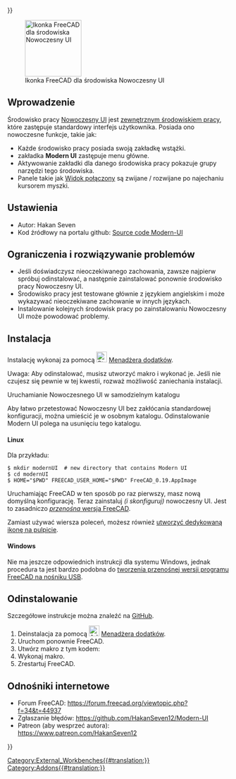 <languages/>
{{UnfinishedDocu{{#translation:}}}}

[[Image:ModernUI_workbench_icon.svg|thumb|128px|Ikonka FreeCAD dla środowiska Nowoczesny UI]]

{{TOCright}}

<span id="Introduction"></span>
==Wprowadzenie==

Środowisko pracy [[ModernUI_Workbench/pl|Nowoczesny UI]] jest [[External_workbenches/pl|zewnętrznym środowiskiem pracy]], które zastępuje standardowy interfejs użytkownika. Posiada ono nowoczesne funkcje, takie jak:
* Każde środowisko pracy posiada swoją zakładkę wstążki.
* zakładka '''Modern UI'''  zastępuje menu główne.
* Aktywowanie zakładki dla danego środowiska pracy pokazuje grupy narzędzi tego środowiska.
* Panele takie jak [[Combo_view/pl|Widok połączony]] są zwijane / rozwijane po najechaniu kursorem myszki.

<span id="References"></span>
==Ustawienia==

* Autor: Hakan Seven
* Kod źródłowy na portalu github: [https://github.com/HakanSeven12/Modern-UI Source code Modern-UI]

<span id="Limitations_and_Troubleshooting"></span>
==Ograniczenia i rozwiązywanie problemów==

* Jeśli doświadczysz nieoczekiwanego zachowania, zawsze najpierw spróbuj odinstalować, a następnie zainstalować ponownie środowisko pracy Nowoczesny UI.
* Środowisko pracy jest testowane głównie z językiem angielskim i może wykazywać nieoczekiwane zachowanie w innych językach.
* Instalowanie kolejnych środowisk pracy po zainstalowaniu Nowoczesny UI może powodować problemy.

<span id="Install"></span>
==Instalacja==

Instalację wykonaj za pomocą [[Image:Std_AddonMgr.svg|24px|link=Std_AddonMgr]] [[Std_AddonMgr/pl|Menadżera dodatków]].

Uwaga: Aby odinstalować, musisz utworzyć makro i wykonać je. Jeśli nie czujesz się pewnie w tej kwestii, rozważ możliwość zaniechania instalacji.

<span id="Running_Modern_UI_in_a_self-contained_directory"></span>
Uruchamianie Nowoczesnego UI w samodzielnym katalogu

Aby łatwo przetestować Nowoczesny UI bez zakłócania standardowej konfiguracji, można umieścić je w osobnym katalogu. Odinstalowanie Modern UI polega na usunięciu tego katalogu. {{Version/pl|0.19}}

<span id="Linux"></span>
====Linux====

Dla przykładu:

<pre>
$ mkdir modernUI  # new directory that contains Modern UI
$ cd modernUI
$ HOME="$PWD" FREECAD_USER_HOME="$PWD" FreeCAD_0.19.AppImage
</pre>

Uruchamiając FreeCAD w ten sposób po raz pierwszy, masz nową domyślną konfigurację. Teraz zainstaluj ''(i skonfiguruj)'' nowoczesny UI. Jest to zasadniczo [[Download/pl#Uwagi_dla_u.C5.BCytkownik.C3.B3w_systemu_GNU.2FLinux|''przenośna'' wersja FreeCAD]].

Zamiast używać wiersza poleceń, możesz również [[Start_up_and_Configuration/pl#Uruchamianie_programu_FreeCAD_z_pulpitu|utworzyć dedykowaną ikonę na pulpicie]].

<span id="Windows"></span>
====Windows====

Nie ma jeszcze odpowiednich instrukcji dla systemu Windows, jednak procedura ta jest bardzo podobna do [[Start_up_and_Configuration/pl#Uruchamianie_programu_FreeCAD_z_no.C5.9Bnika_USB|tworzenia przenośnej wersji programu FreeCAD na nośniku USB]].

<span id="Uninstall"></span>
==Odinstalowanie==

Szczegółowe instrukcje można znaleźć na [https://github.com/HakanSeven12/Modern-UI#uninstallation GitHub].

# Deinstalacja za pomocą [[Image:AddonManager.svg|24px|link=Std_AddonMgr/pl]] [[Std_AddonMgr/pl|Menadżera dodatków]].
# Uruchom ponownie FreeCAD.
# Utwórz makro z tym kodem:{{Code|code=
from PySide2 import QtCore, QtGui, QtWidgets
mw = FreeCADGui.getMainWindow()
mw.menuBar().show()
 
WBList = FreeCADGui.listWorkbenches()
for WB in WBList:
    FreeCADGui.activateWorkbench(WB)
    for tb in mw.findChildren(QtWidgets.QToolBar):
        tb.show()
}}
# Wykonaj makro.
# Zrestartuj FreeCAD.

<span id="Links"></span>
==Odnośniki internetowe==

* Forum FreeCAD: https://forum.freecad.org/viewtopic.php?f=34&t=44937
* Zgłaszanie błędów: https://github.com/HakanSeven12/Modern-UI
* Patreon (aby wesprzeć autora): https://www.patreon.com/HakanSeven12


{{Userdocnavi{{#translation:}}}}
[[Category:External_Workbenches{{#translation:}}]]
[[Category:Addons{{#translation:}}]]